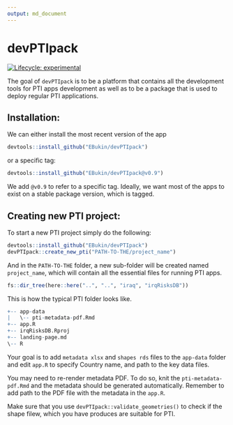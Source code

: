 ```yaml
---
output: md_document
---
```


# devPTIpack

<!-- badges: start -->
[![Lifecycle: experimental](https://img.shields.io/badge/lifecycle-experimental-orange.svg)](https://www.tidyverse.org/lifecycle/#experimental)
<!-- badges: end -->

The goal of `devPTIpack` is to be a platform that contains all the development tools for PTI apps development as well as to be a package that is used to deploy regular PTI applications.


## Installation:

We can either install the most recent version of the app

```r
devtools::install_github("EBukin/devPTIpack")
```
or a specific tag:

```r
devtools::install_github("EBukin/devPTIpack@v0.9")
```

We add `@v0.9` to refer to a specific tag. Ideally, we want most of the apps to exist on a stable package version, which is tagged. 


## Creating new PTI project:

To start a new PTI project simply do the following:

```r
devtools::install_github("EBukin/devPTIpack")
devPTIpack::create_new_pti("PATH-TO-THE/project_name")
```

And in the `PATH-TO-THE` folder, a new sub-folder will be created named `project_name`, which will contain all the essential files for running PTI apps.

```r
fs::dir_tree(here::here("..", "..", "iraq", "irqRisksDB"))
```

This is how the typical PTI folder looks like. 

```r
+-- app-data
|   \-- pti-metadata-pdf.Rmd
+-- app.R
+-- irqRisksDB.Rproj
+-- landing-page.md
\-- R
```

Your goal is to add `metadata xlsx` and `shapes rds` files to the `app-data` folder and edit `app.R` to specify Country name, and path to the key data files. 

You may need to re-render metadata PDF. To do so, knit the `pti-metadata-pdf.Rmd` and the metadata should be generated automatically. Remember to add path to the PDF file with the metadata in the `app.R`.

Make sure that you use `devPTIpack::validate_geometries()` to check if the shape filew, which you have produces are suitable for PTI.




